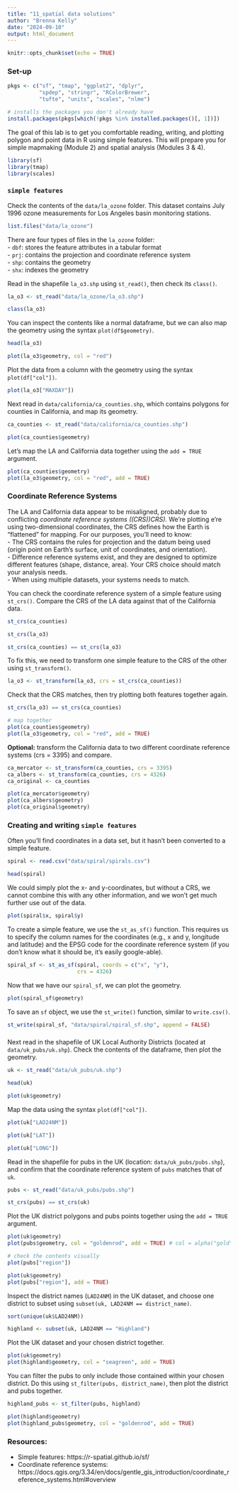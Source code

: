 ```yaml
---
title: "11_spatial data solutions"
author: "Brenna Kelly"
date: "2024-09-10"
output: html_document
---
```


```r
knitr::opts_chunk$set(echo = TRUE)
```

### Set-up

```r

pkgs <- c("sf", "tmap", "ggplot2", "dplyr",
          "spdep", "stringr", "RColorBrewer",
          "tufte", "units", "scales", "nlme")

# installs the packages you don't already have
install.packages(pkgs[which(!pkgs %in% installed.packages()[, 1])])

```

The goal of this lab is to get you comfortable reading, writing, and plotting polygon and point data in R using simple features. This will prepare you for simple mapmaking (Module 2) and spatial analysis (Modules 3 & 4).

```r

library(sf)
library(tmap)
library(scales)

```

### `simple features`

Check the contents of the `data/la_ozone` folder. This dataset contains July 1996 ozone measurements for Los Angeles basin monitoring stations.  

```r

list.files("data/la_ozone")

```

There are four types of files in the `la_ozone` folder:  
- `dbf`: stores the feature attributes in a tabular format  
- `prj`: contains the projection and coordinate reference system  
- `shp`: contains the geometry  
- `shx`: indexes the geometry  

Read in the shapefile `la_o3.shp` using `st_read()`, then check its `class()`.

```r

la_o3 <- st_read("data/la_ozone/la_o3.shp")

class(la_o3)

```

You can inspect the contents like a normal dataframe, but we can also map the geometry using the syntax `plot(df$geometry)`.

```r

head(la_o3)

plot(la_o3$geometry, col = "red")

```

Plot the data from a column with the geometry using the syntax `plot(df["col"])`.

```r

plot(la_o3["MAXDAY"])

```

Next read in `data/california/ca_counties.shp`, which contains polygons for counties in California, and map its geometry.

```r

ca_counties <- st_read("data/california/ca_counties.shp")

plot(ca_counties$geometry)

```

Let's map the LA and California data together using the `add = TRUE` argument.

```r

plot(ca_counties$geometry)
plot(la_o3$geometry, col = "red", add = TRUE)

```

### Coordinate Reference Systems

The LA and California data appear to be misaligned, probably due to conflicting *coordinate reference systems ((CRS))CRS)*. We're plotting e're using two-dimensional coordinates, the CRS defines how the Earth is "flattened" for mapping. For our purposes, you'll need to know:  
- The CRS contains the rules for projection and the datum being used (origin point on Earth's surface, unit of coordinates, and orientation).  
- Difference reference systems exist, and they are designed to optimize different features (shape, distance, area). Your CRS choice should match your analysis needs.  
- When using multiple datasets, your systems needs to match.  

You can check the coordinate reference system of a simple feature using `st_crs()`. Compare the CRS of the LA data against that of the California data.

```r

st_crs(ca_counties)

st_crs(la_o3)

st_crs(ca_counties) == st_crs(la_o3)

```

To fix this, we need to transform one simple feature to the CRS of the other using `st_transform()`.

```r

la_o3 <- st_transform(la_o3, crs = st_crs(ca_counties))

```

Check that the CRS matches, then try plotting both features together again.

```r

st_crs(la_o3) == st_crs(ca_counties)

# map together
plot(ca_counties$geometry)
plot(la_o3$geometry, col = "red", add = TRUE)

```

**Optional:** transform the California data to two different coordinate reference systems (crs = 3395) and compare.

```r

ca_mercator <- st_transform(ca_counties, crs = 3395)
ca_albers <- st_transform(ca_counties, crs = 4326)
ca_original <- ca_counties

plot(ca_mercator$geometry)
plot(ca_albers$geometry)
plot(ca_original$geometry)

```

### Creating and writing `simple features`  

Often you'll find coordinates in a data set, but it hasn't been converted to a simple feature.

```r

spiral <- read.csv("data/spiral/spirals.csv")

head(spiral)

```

We could simply plot the x- and y-coordinates, but without a CRS, we cannot combine this with any other information, and we won't get much further use out of the data.

```r

plot(spiral$x, spiral$y)

```

To create a simple feature, we use the `st_as_sf()` function. This requires us to specify the column names for the coordinates (e.g., x and y, longitude and latitude) and the EPSG code for the coordinate reference system (if you don't know what it should be, it's easily google-able).

```r

spiral_sf <- st_as_sf(spiral, coords = c("x", "y"),
                      crs = 4326)

```

Now that we have our `spiral_sf`, we can plot the geometry.

```r

plot(spiral_sf$geometry)

```

To save an `sf` object, we use the `st_write()` function, similar to `write.csv()`.

```r

st_write(spiral_sf, "data/spiral/spiral_sf.shp", append = FALSE)

```

### 

Next read in the shapefile of UK Local Authority Districts (located at `data/uk_pubs/uk.shp`). Check the contents of the dataframe, then plot the geometry.

```r

uk <- st_read("data/uk_pubs/uk.shp")

head(uk)

plot(uk$geometry)

```

Map the data using the syntax `plot(df["col"])`.

```r

plot(uk["LAD24NM"])

plot(uk["LAT"])

plot(uk["LONG"])

```

Read in the shapefile for pubs in the UK (location: `data/uk_pubs/pubs.shp`), and confirm that the coordinate reference system of `pubs` matches that of `uk`.

```r

pubs <- st_read("data/uk_pubs/pubs.shp")

st_crs(pubs) == st_crs(uk)

```

Plot the UK district polygons and pubs points together using the `add = TRUE` argument.

```r

plot(uk$geometry)
plot(pubs$geometry, col = "goldenrod", add = TRUE) # col = alpha("gold", 0.1)

# check the contents visually
plot(pubs["region"])

plot(uk$geometry)
plot(pubs["region"], add = TRUE)

```

Inspect the district names (`LAD24NM`) in the UK dataset, and choose one district to subset using `subset(uk, LAD24NM == district_name)`.

```r

sort(unique(uk$LAD24NM))

highland <- subset(uk, LAD24NM == "Highland")

```

Plot the UK dataset and your chosen district together.

```r

plot(uk$geometry)
plot(highland$geometry, col = "seagreen", add = TRUE)

```

You can filter the pubs to only include those contained within your chosen district. Do this using `st_filter(pubs, district_name)`, then plot the district and pubs together.

```r

highland_pubs <- st_filter(pubs, highland)

plot(highland$geometry)
plot(highland_pubs$geometry, col = "goldenrod", add = TRUE)

```


### Resources:  
- Simple features: https://r-spatial.github.io/sf/  
- Coordinate reference systems: https://docs.qgis.org/3.34/en/docs/gentle_gis_introduction/coordinate_reference_systems.html#overview
